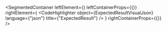 
<SegmentedContainer
  leftElement={<ExpectedResultDesc />}
  leftContainerProps={{}}
  rightElement={
    <CodeHighlighter
      object={ExpectedResultVisualJson}
      language={"json"}
      title={"ExpectedResult"}
    />
  }
  rightContainerProps={{}}
/>

<div
  class={"spacer"}
/>



<ReallyExpectedResultIndex />

